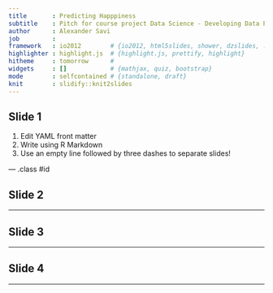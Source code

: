 ```yaml
---
title       : Predicting Happpiness
subtitle    : Pitch for course project Data Science - Developing Data Products
author      : Alexander Savi
job         : 
framework   : io2012        # {io2012, html5slides, shower, dzslides, ...}
highlighter : highlight.js  # {highlight.js, prettify, highlight}
hitheme     : tomorrow      # 
widgets     : []            # {mathjax, quiz, bootstrap}
mode        : selfcontained # {standalone, draft}
knit        : slidify::knit2slides
---
```


## Slide 1

1. Edit YAML front matter
2. Write using R Markdown
3. Use an empty line followed by three dashes to separate slides!

--- .class #id 

## Slide 2

---

## Slide 3

---

## Slide 4

---